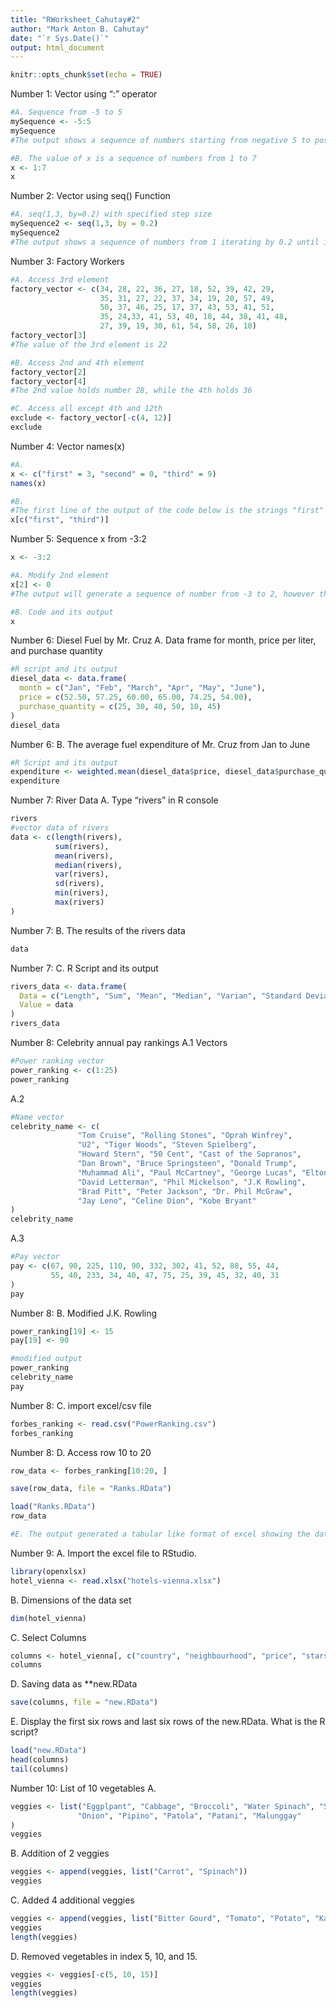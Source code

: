 ```yaml
---
title: "RWorksheet_Cahutay#2"
author: "Mark Anton B. Cahutay"
date: "`r Sys.Date()`"
output: html_document
---
```


```r
knitr::opts_chunk$set(echo = TRUE)
```

Number 1: Vector using ":" operator
```r
#A. Sequence from -5 to 5
mySequence <- -5:5
mySequence
#The output shows a sequence of numbers starting from negative 5 to positive 5

#B. The value of x is a sequence of numbers from 1 to 7
x <- 1:7
x
```

Number 2: Vector using seq() Function
```r
#A. seq(1,3, by=0.2) with specified step size
mySequence2 <- seq(1,3, by = 0.2)
mySequence2
#The output shows a sequence of numbers from 1 iterating by 0.2 until it reaches 3
```

Number 3: Factory Workers
```r
#A. Access 3rd element
factory_vector <- c(34, 28, 22, 36, 27, 18, 52, 39, 42, 29, 
                    35, 31, 27, 22, 37, 34, 19, 20, 57, 49, 
                    50, 37, 46, 25, 17, 37, 43, 53, 41, 51, 
                    35, 24,33, 41, 53, 40, 18, 44, 38, 41, 48, 
                    27, 39, 19, 30, 61, 54, 58, 26, 18)
factory_vector[3]
#The value of the 3rd element is 22

#B. Access 2nd and 4th element
factory_vector[2]
factory_vector[4]
#The 2nd value holds number 28, while the 4th holds 36

#C. Access all except 4th and 12th
exclude <- factory_vector[-c(4, 12)]
exclude
```

Number 4: Vector names(x)
```r
#A. 
x <- c("first" = 3, "second" = 0, "third" = 9)
names(x)

#B.
#The first line of the output of the code below is the strings "first" and "third" and the next line shows the number the strings are holding/equal to.
x[c("first", "third")]

```

Number 5: Sequence x from -3:2
```r
x <- -3:2

#A. Modify 2nd element
x[2] <- 0
#The output will generate a sequence of number from -3 to 2, however the second element was changed due to it being reassigned a number = 0.

#B. Code and its output
x
```

Number 6: Diesel Fuel by Mr. Cruz
A. Data frame for month, price per liter, and purchase quantity
```r
#R script and its output
diesel_data <- data.frame(
  month = c("Jan", "Feb", "March", "Apr", "May", "June"),
  price = c(52.50, 57.25, 60.00, 65.00, 74.25, 54.00),
  purchase_quantity = c(25, 30, 40, 50, 10, 45)
)
diesel_data

```
Number 6: 
B. The average fuel expenditure of Mr. Cruz from Jan to June
```r
#R Script and its output
expenditure <- weighted.mean(diesel_data$price, diesel_data$purchase_quantity)
expenditure
```


Number 7: River Data
A. Type "rivers" in R console
```r
rivers
#vector data of rivers
data <- c(length(rivers), 
          sum(rivers),
          mean(rivers), 
          median(rivers), 
          var(rivers), 
          sd(rivers), 
          min(rivers),
          max(rivers)
)
```
Number 7:
B. The results of the rivers data
```r
data
```
Number 7:
C. R Script and its output
```r
rivers_data <- data.frame(
  Data = c("Length", "Sum", "Mean", "Median", "Varian", "Standard Deviation", "Minimum", "Maximum"),
  Value = data
)
rivers_data
```


Number 8: Celebrity annual pay rankings
A.1 Vectors
```r
#Power ranking vector
power_ranking <- c(1:25)
power_ranking
```
A.2
```r
#Name vector
celebrity_name <- c(
               "Tom Cruise", "Rolling Stones", "Oprah Winfrey", 
               "U2", "Tiger Woods", "Steven Spielberg", 
               "Howard Stern", "50 Cent", "Cast of the Sopranos", 
               "Dan Brown", "Bruce Springsteen", "Donald Trump", 
               "Muhammad Ali", "Paul McCartney", "George Lucas", "Elton John",
               "David Letterman", "Phil Mickelson", "J.K Rowling",
               "Brad Pitt", "Peter Jackson", "Dr. Phil McGraw",
               "Jay Leno", "Celine Dion", "Kobe Bryant"
)
celebrity_name
```
A.3
```r
#Pay vector
pay <- c(67, 90, 225, 110, 90, 332, 302, 41, 52, 88, 55, 44, 
         55, 40, 233, 34, 40, 47, 75, 25, 39, 45, 32, 40, 31
)
pay
```

Number 8: 
B. Modified J.K. Rowling
```r
power_ranking[19] <- 15
pay[19] <- 90

#modified output
power_ranking
celebrity_name
pay
```
Number 8:
C. import excel/csv file
```r
forbes_ranking <- read.csv("PowerRanking.csv")
forbes_ranking
```
Number 8: 
D. Access row 10 to 20
```r
row_data <- forbes_ranking[10:20, ]

save(row_data, file = "Ranks.RData")

load("Ranks.RData")
row_data

#E. The output generated a tabular like format of excel showing the data from row 10 - 20.
```


Number 9:
A.  Import the excel file to RStudio. 
```r
library(openxlsx)
hotel_vienna <- read.xlsx("hotels-vienna.xlsx")
```

B. Dimensions of the data set
```r
dim(hotel_vienna)
```  

C. Select Columns
```r
columns <- hotel_vienna[, c("country", "neighbourhood", "price", "stars", "accommodation_type", "rating")]
columns
```

D. Saving data as **new.RData 
```r
save(columns, file = "new.RData")
```   

E. Display the first six rows and last six rows of the new.RData. What is the R script?
```r
load("new.RData")
head(columns)
tail(columns)
```


Number 10: List of 10 vegetables
A.
```r
veggies <- list("Eggplpant", "Cabbage", "Broccoli", "Water Spinach", "Squash",
               "Onion", "Pipino", "Patola", "Patani", "Malunggay"
)
veggies
```

B. Addition of 2 veggies
```r
veggies <- append(veggies, list("Carrot", "Spinach"))
veggies
```   

C. Added 4 additional veggies
```r
veggies <- append(veggies, list("Bitter Gourd", "Tomato", "Potato", "Kasoy"), after = 5)
veggies
length(veggies)
```   

D. Removed vegetables in index 5, 10, and 15.
```r
veggies <- veggies[-c(5, 10, 15)]
veggies
length(veggies)
```   

